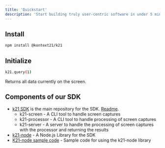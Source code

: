 ```yaml
---
title: 'Quickstart'
description: 'Start building truly user-centric software in under 5 minutes'
---
```


## Install

```bash
npm install @kontext21/k21
```

## Initialize

```bash
k21.query(1)
```
Returns all data currently on the screen.

## Components of our SDK

- [k21 SDK](https://github.com/kontext21/k21) is the main repository for the SDK. [Readme](https://github.com/kontext21/k21/blob/main/README.md).
  - k21-screen - A CLI tool to handle screen captures
  - k21-processor - A CLI tool to handle processing of screen captures
  - k21-server - A server to handle the processing of screen captures with the processor and returning the results
- [k21-node](https://github.com/kontext21/k21-node) - A Node.js Library for the SDK
- [K21-node sample code](https://github.com/kontext21/k21-node-sample) - Sample code for using the k21-node library